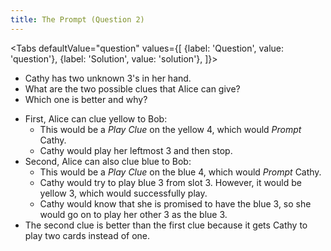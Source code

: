 ```yaml
---
title: The Prompt (Question 2)
---
```



<BeginnersGuideProgress id="prompt-question-2" />

<Tabs
  defaultValue="question"
  values={[
    {label: 'Question', value: 'question'},
    {label: 'Solution', value: 'solution'},
  ]}>
<TabItem value="question">

- Cathy has two unknown 3's in her hand.
- What are the two possible clues that Alice can give?
- Which one is better and why?

</TabItem>
<TabItem value="solution">

- First, Alice can clue yellow to Bob:
  - This would be a _Play Clue_ on the yellow 4, which would _Prompt_ Cathy.
  - Cathy would play her leftmost 3 and then stop.
- Second, Alice can also clue blue to Bob:
  - This would be a _Play Clue_ on the blue 4, which would _Prompt_ Cathy.
  - Cathy would try to play blue 3 from slot 3. However, it would be yellow 3, which would successfully play.
  - Cathy would know that she is promised to have the blue 3, so she would go on to play her other 3 as the blue 3.
- The second clue is better than the first clue because it gets Cathy to play two cards instead of one.

</TabItem>
</Tabs>

<PromptQuestion2 />
